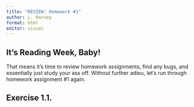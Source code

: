 ```yaml
---
title: "REVIEW: Homework #1"
author: L. Harvey 
format: html
editor: visual
---
```


## It's Reading Week, Baby! 

That means it's time to review homework assignments, find any bugs, and essentially just study your ass off. Without further adieu, let's run through homework assignment #1 again.

## Exercise 1.1. 
